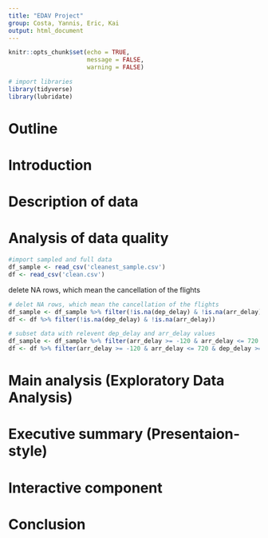 ```yaml
---
title: "EDAV Project"
group: Costa, Yannis, Eric, Kai
output: html_document
---
```


```r
knitr::opts_chunk$set(echo = TRUE,
                      message = FALSE,
                      warning = FALSE)
```

```r
# import libraries
library(tidyverse)
library(lubridate)
```
# Outline

# Introduction

# Description of data

# Analysis of data quality
```r
#import sampled and full data
df_sample <- read_csv('cleanest_sample.csv')
df <- read_csv('clean.csv')
```

delete NA rows, which mean the cancellation of the flights
```r
# delet NA rows, which mean the cancellation of the flights
df_sample <- df_sample %>% filter(!is.na(dep_delay) & !is.na(arr_delay))
df <- df %>% filter(!is.na(dep_delay) & !is.na(arr_delay))

# subset data with relevent dep_delay and arr_delay values
df_sample <- df_sample %>% filter(arr_delay >= -120 & arr_delay <= 720 & dep_delay >= -120 & dep_delay <= 720)
df <- df %>% filter(arr_delay >= -120 & arr_delay <= 720 & dep_delay >= -120 & dep_delay <= 720)
```

# Main analysis (Exploratory Data Analysis)



# Executive summary (Presentaion-style)

# Interactive component

# Conclusion


